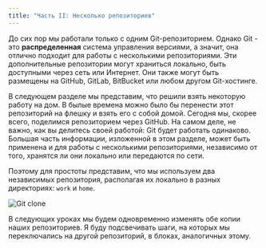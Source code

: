 ```yaml
---
title: "Часть II: Несколько репозиториев"
---
```


До сих пор мы работали только с одним Git-репозиторием. Однако Git - это **распределенная** система управления версиями, а значит, она отлично подходит для работы с несколькими репозиториями. Эти дополнительные репозитории могут храниться локально, быть доступными через сеть или Интернет. Они также могут быть размещены на GitHub, GitLab, BitBucket или любом другом Git-хостинге.

В следующем разделе мы представим, что решили взять некоторую работу на дом. В былые времена можно было бы перенести этот репозиторий на флешку и взять его с собой домой. Сегодня мы, скорее всего, поделимся репозиторием через GitHub. На самом деле, не важно, как вы делитесь своей работой: Git будет работать одинаково. Большая часть информации, изложенной в этом разделе, может быть применена и для работы с несколькими репозиториями, независимо от того, хранятся ли они локально или передаются по сети.

Поэтому для простоты представим, что мы используем два независимых репозитория, располагая их локально в разных директориях: `work` и `home`.

<img src="/images/diagrams/git_clone/git-clone.png" srcset="/images/diagrams/git_clone/git-clone-2x.png 2x" alt="Git clone" />

<p className="highlight">В следующих уроках мы будем одновременно изменять обе копии наших репозиториев. Я буду подсвечивать шаги, на которых мы переключались на другой репозиторий, в блоках, аналогичных этому.</p>